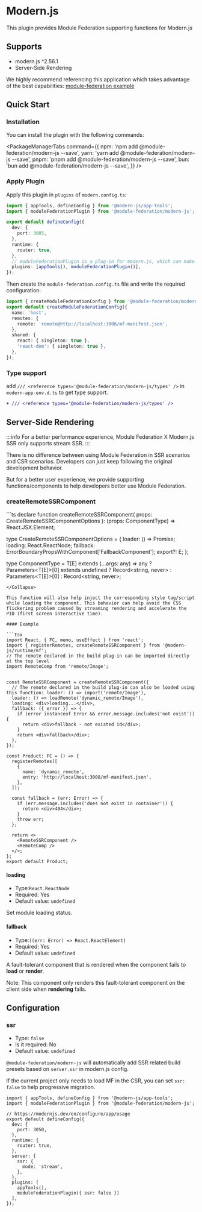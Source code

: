 # Modern.js

This plugin provides Module Federation supporting functions for Modern.js

## Supports

- modern.js ^2.56.1
- Server-Side Rendering

We highly recommend referencing this application which takes advantage of the best capabilities:
[module-federation example](https://github.com/module-federation/core/tree/main/apps/modernjs-ssr)

## Quick Start

### Installation

You can install the plugin with the following commands:


<PackageManagerTabs
  command={{
    npm: 'npm add @module-federation/modern-js --save',
    yarn: 'yarn add @module-federation/modern-js --save',
    pnpm: 'pnpm add @module-federation/modern-js --save',
    bun: 'bun add @module-federation/modern-js --save',
  }}
/>

### Apply Plugin

Apply this plugin in `plugins` of `modern.config.ts`:

```ts title="modern.config.ts"
import { appTools, defineConfig } from '@modern-js/app-tools';
import { moduleFederationPlugin } from '@module-federation/modern-js';

export default defineConfig({
  dev: {
    port: 3005,
  },
  runtime: {
    router: true,
  },
  // moduleFederationPlugin is a plug-in for modern.js, which can make certain modifications to the build/runtime
  plugins: [appTools(), moduleFederationPlugin()],
});
```

Then create the `module-federation.config.ts` file and write the required configuration:

```ts title="module-federation.config.ts"
import { createModuleFederationConfig } from '@module-federation/modern-js';
export default createModuleFederationConfig({
  name: 'host',
  remotes: {
    remote: 'remote@http://localhost:3006/mf-manifest.json',
  },
  shared: {
    react: { singleton: true },
    'react-dom': { singleton: true },
  },
});
```

### Type support

add `/// <reference types='@module-federation/modern-js/types' />` in `modern-app-env.d.ts` to get type support.

```diff title='modern-app-env.d.ts'
+ /// <reference types='@module-federation/modern-js/types' />
```

## Server-Side Rendering

:::info
For a better performance experience, Module Federation X Modern.js SSR only supports stream SSR.
:::

There is no difference between using Module Federation in SSR scenarios and CSR scenarios. Developers can just keep following the original development behavior.

But for a better user experience, we provide supporting functions/components to help developers better use Module Federation.

### createRemoteSSRComponent


<Collapse>
```ts
declare function createRemoteSSRComponent(
  props: CreateRemoteSSRComponentOptions
): (props: ComponentType) => React.JSX.Element;

type CreateRemoteSSRComponentOptions = {
  loader: () => Promise<T>;
  loading: React.ReactNode;
  fallback: ErrorBoundaryPropsWithComponent['FallbackComponent'];
  export?: E;
};

type ComponentType = T[E] extends (...args: any) => any
  ? Parameters<T[E]>[0] extends undefined
    ? Record<string, never>
    : Parameters<T[E]>[0]
  : Record<string, never>;
```
</Collapse>

This function will also help inject the corresponding style tag/script while loading the component. This behavior can help avoid the CSS flickering problem caused by streaming rendering and accelerate the PID (first screen interactive time).

#### Example

```tsx
import React, { FC, memo, useEffect } from 'react';
import { registerRemotes, createRemoteSSRComponent } from '@modern-js/runtime/mf';
// The remote declared in the build plug-in can be imported directly at the top level
import RemoteComp from 'remote/Image';


const RemoteSSRComponent = createRemoteSSRComponent({
  // The remote declared in the build plug-in can also be loaded using this function: loader: () => import('remote/Image'),
  loader: () => loadRemote('dynamic_remote/Image'),
  loading: <div>loading...</div>,
  fallback: ({ error }) => {
    if (error instanceof Error && error.message.includes('not exist')) {
      return <div>fallback - not existed id</div>;
    }
    return <div>fallback</div>;
  },
});

const Product: FC = () => {
  registerRemotes([
    {
      name: 'dynamic_remote',
      entry: 'http://localhost:3008/mf-manifest.json',
    },
  ]);

  const fallback = (err: Error) => {
    if (err.message.includes('does not exist in container')) {
      return <div>404</div>;
    }
    throw err;
  };

  return <>
    <RemoteSSRComponent />
    <RemoteComp />
  </>;
};
export default Product;
```

#### loading

- Type:`React.ReactNode`
- Required: Yes
- Default value: `undefined`

Set module loading status.

#### fallback

- Type:`((err: Error) => React.ReactElement)`
- Required: Yes
- Default value: `undefined`

A fault-tolerant component that is rendered when the component fails to **load** or **render**.

Note: This component only renders this fault-tolerant component on the client side when **rendering** fails.

## Configuration

### ssr

- Type: `false`
- Is it required: No
- Default value: `undefined`

`@module-federation/modern-js` will automatically add SSR related build presets based on `server.ssr` in modern.js config.

If the current project only needs to load MF in the CSR, you can set `ssr: false` to help progressive migration.

```title='modern.config.ts'
import { appTools, defineConfig } from '@modern-js/app-tools';
import { moduleFederationPlugin } from '@module-federation/modern-js';

// https://modernjs.dev/en/configure/app/usage
export default defineConfig({
  dev: {
    port: 3050,
  },
  runtime: {
    router: true,
  },
  server: {
    ssr: {
      mode: 'stream',
    },
  },
  plugins: [
    appTools(),
    moduleFederationPlugin({ ssr: false })
  ],
});
```
